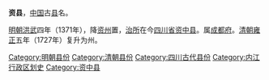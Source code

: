 '''资县'''，[[中国|中国]]古[[县|县]]名。

[[明朝|明朝]][[洪武|洪武]]四年（1371年），降[[资州|资州]]置，[[治所|治所]]在今[[四川省|四川省]][[资中县|资中县]]。属[[成都府|成都府]]。[[清朝|清朝]][[雍正|雍正]]五年（1727年）复升为州。 

{{四川行政区划小作品}}
{{DEFAULTSORT:Z}}
[[Category:明朝县份|Category:明朝县份]]
[[Category:清朝县份|Category:清朝县份]]
[[Category:四川古代县份|Category:四川古代县份]]
[[Category:内江行政区划史|Category:内江行政区划史]]
[[Category:资中县|Category:资中县]]
